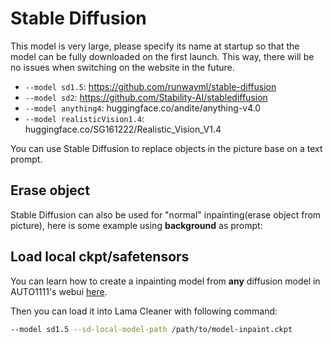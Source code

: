 
# Stable Diffusion

<Callout type="info" emoji="ℹ️">
  This model is very large, please specify its name at startup so that the model
  can be fully downloaded on the first launch. This way, there will be no issues
  when switching on the website in the future.
</Callout>

- `--model sd1.5`: https://github.com/runwayml/stable-diffusion
- `--model sd2`: https://github.com/Stability-AI/stablediffusion
- `--model anything4`: huggingface.co/andite/anything-v4.0
- `--model realisticVision1.4`: huggingface.co/SG161222/Realistic_Vision_V1.4

You can use Stable Diffusion to replace objects in the picture base on a text prompt.

<YouTube youTubeId="VrV1Cixvc2Q" />

## Erase object

Stable Diffusion can also be used for "normal" inpainting(erase object from picture), here is some example using **background** as prompt:

<YouTube youTubeId="pwQ8zBdkg0I" />

## Load local ckpt/safetensors

You can learn how to create a inpainting model from **any** diffusion model in AUTO1111's webui [here](https://www.reddit.com/r/StableDiffusion/comments/zyi24j/how_to_turn_any_model_into_an_inpainting_model/).

Then you can load it into Lama Cleaner with following command:

```bash
--model sd1.5 --sd-local-model-path /path/to/model-inpaint.ckpt
```
